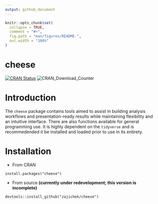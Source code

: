 ```yaml
---
output: github_document
---
```


<!-- README.md is generated from README.Rmd. Please edit that file -->

```r
knitr::opts_chunk$set(
  collapse = TRUE,
  comment = "#>",
  fig.path = "man/figures/README-",
  out.width = "100%"
)
```
# cheese

<!-- badges: start -->
[![CRAN Status](https://www.r-pkg.org/badges/version/cheese)](https://cran.r-project.org/package=cheese)
![CRAN\_Download\_Counter](http://cranlogs.r-pkg.org/badges/grand-total/cheese)
<!-- badges: end -->

# Introduction
The `cheese` package contains tools aimed to assist in building analysis workflows and presentation-ready results while maintaining flexibility and an intuitive interface. There are also functions available for general programming use. It is highly dependent on the `tidyverse` and is recommedended it be installed and loaded prior to use in its entirety.

# Installation

*   From CRAN

`install.packages("cheese")`

*   From source __(currently under redevelopment; this version is incomplete)__

`devtools::install_github("zajichek/cheese")`
